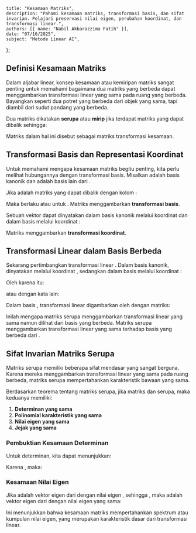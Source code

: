     title: "Kesamaan Matriks",
    description: "Pahami kesamaan matriks, transformasi basis, dan sifat invarian. Pelajari preservasi nilai eigen, perubahan koordinat, dan transformasi linear.",
    authors: [{ name: "Nabil Akbarazzima Fatih" }],
    date: "07/16/2025",
    subject: "Metode Linear AI",
};

## Definisi Kesamaan Matriks

Dalam aljabar linear, konsep kesamaan atau kemiripan matriks sangat penting untuk memahami bagaimana dua matriks yang berbeda dapat menggambarkan transformasi linear yang sama pada ruang yang berbeda. Bayangkan seperti dua potret yang berbeda dari objek yang sama, tapi diambil dari sudut pandang yang berbeda.

Dua matriks <InlineMath math="A, B \in \mathbb{K}^{n \times n}" /> dikatakan **serupa** atau **mirip** jika terdapat matriks yang dapat dibalik <InlineMath math="S \in \mathbb{K}^{n \times n}" /> sehingga:

<BlockMath math="B = S^{-1} \cdot A \cdot S" />

Matriks <InlineMath math="S" /> dalam hal ini disebut sebagai matriks transformasi kesamaan.

## Transformasi Basis dan Representasi Koordinat

Untuk memahami mengapa kesamaan matriks begitu penting, kita perlu melihat hubungannya dengan transformasi basis. Misalkan <InlineMath math="e_1, \ldots, e_n \in \mathbb{K}^n" /> adalah basis kanonik dan <InlineMath math="v_1, \ldots, v_n \in \mathbb{K}^n" /> adalah basis lain dari <InlineMath math="\mathbb{K}^n" />.

Jika <InlineMath math="S" /> adalah matriks yang dapat dibalik dengan kolom <InlineMath math="v_k" />:

<BlockMath math="S = (v_1 \quad \ldots \quad v_n) \in \mathbb{K}^{n \times n}" />

Maka berlaku <InlineMath math="v_k = S \cdot e_k" /> atau <InlineMath math="e_k = S^{-1} \cdot v_k" /> untuk <InlineMath math="k = 1, \ldots, n" />. Matriks <InlineMath math="S" /> menggambarkan **transformasi basis**.

Sebuah vektor <InlineMath math="x \in \mathbb{K}^n" /> dapat dinyatakan dalam basis kanonik melalui koordinat <InlineMath math="x_k" /> dan dalam basis <InlineMath math="v_1, \ldots, v_n" /> melalui koordinat <InlineMath math="\xi_k" />:

<MathContainer>
<BlockMath math="x = \sum_{k=1}^n x_k \cdot e_k" />
<BlockMath math="= \sum_{k=1}^n \xi_k \cdot v_k = S \cdot \xi" />
<BlockMath math="\xi = \begin{pmatrix} \xi_1 \\ \vdots \\ \xi_n \end{pmatrix} = S^{-1} \cdot x" />
</MathContainer>

Matriks <InlineMath math="S^{-1}" /> menggambarkan **transformasi koordinat**.

## Transformasi Linear dalam Basis Berbeda

Sekarang pertimbangkan transformasi linear <InlineMath math="y = A \cdot x" />. Dalam basis kanonik, <InlineMath math="y" /> dinyatakan melalui koordinat <InlineMath math="y_k" />, sedangkan dalam basis <InlineMath math="v_1, \ldots, v_n" /> melalui koordinat <InlineMath math="\eta_k" />:

<MathContainer>
<BlockMath math="y = \sum_{k=1}^n y_k \cdot e_k" />
<BlockMath math="= \sum_{k=1}^n \eta_k \cdot v_k = S \cdot \eta" />
<BlockMath math="\eta = \begin{pmatrix} \eta_1 \\ \vdots \\ \eta_n \end{pmatrix} = S^{-1} \cdot y" />
</MathContainer>

Oleh karena itu:

<MathContainer>
<BlockMath math="S \cdot \eta = y = A \cdot x" />
<BlockMath math="= A \cdot S \cdot \xi" />
</MathContainer>

atau dengan kata lain:

<BlockMath math="\eta = S^{-1} \cdot A \cdot S \cdot \xi" />

Dalam basis <InlineMath math="v_1, \ldots, v_n" />, transformasi linear <InlineMath math="y = A \cdot x" /> digambarkan oleh <InlineMath math="\eta = B \cdot \xi" /> dengan matriks:

<BlockMath math="B = S^{-1} \cdot A \cdot S" />

Inilah mengapa matriks serupa menggambarkan transformasi linear yang sama namun dilihat dari basis yang berbeda. Matriks serupa menggambarkan transformasi linear yang sama terhadap basis yang berbeda dari <InlineMath math="\mathbb{K}^n" />.

## Sifat Invarian Matriks Serupa

Matriks serupa memiliki beberapa sifat mendasar yang sangat berguna. Karena mereka menggambarkan transformasi linear yang sama pada ruang berbeda, matriks serupa mempertahankan karakteristik bawaan yang sama.

Berdasarkan teorema tentang matriks serupa, jika matriks <InlineMath math="A" /> dan <InlineMath math="B = S^{-1} \cdot A \cdot S" /> serupa, maka keduanya memiliki:

1. **Determinan yang sama**
2. **Polinomial karakteristik yang sama** 
3. **Nilai eigen yang sama**
4. **Jejak yang sama**

### Pembuktian Kesamaan Determinan

Untuk determinan, kita dapat menunjukkan:

<MathContainer>
<BlockMath math="\det(B) = \det(S^{-1} \cdot A \cdot S)" />
<BlockMath math="= \det(S^{-1}) \cdot \det(A) \cdot \det(S)" />
</MathContainer>

Karena <InlineMath math="\det(S^{-1}) = \frac{1}{\det(S)}" />, maka:

<MathContainer>
<BlockMath math="\det(B) = \frac{1}{\det(S)} \cdot \det(A) \cdot \det(S)" />
<BlockMath math="= \det(A)" />
</MathContainer>

### Kesamaan Nilai Eigen

Jika <InlineMath math="v \in \mathbb{K}^n" /> adalah vektor eigen dari <InlineMath math="A" /> dengan nilai eigen <InlineMath math="\lambda \in \mathbb{K}" />, sehingga <InlineMath math="A \cdot v = \lambda \cdot v" />, maka <InlineMath math="w = S^{-1} \cdot v" /> adalah vektor eigen dari <InlineMath math="B" /> dengan nilai eigen yang sama:

<MathContainer>
<BlockMath math="B \cdot w = S^{-1} \cdot A \cdot S \cdot w" />
<BlockMath math="= S^{-1} \cdot A \cdot v" />
<BlockMath math="= S^{-1} \cdot \lambda \cdot v" />
<BlockMath math="= \lambda \cdot w" />
</MathContainer>

Ini menunjukkan bahwa kesamaan matriks mempertahankan spektrum atau kumpulan nilai eigen, yang merupakan karakteristik dasar dari transformasi linear.